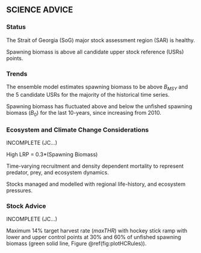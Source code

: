 ## SCIENCE ADVICE {-}

<!--
[Mandatory.
Maximum length 500 words.
Include summary bullets of the following factors affecting the stock
that are relevant for decision-making.
Please refer to the Guidance Document for standardized language and examples,
and what to avoid in this section.] 
See: https://086gc.sharepoint.com/:w:/r/sites/FSARPilotImplementation2023-2024/_layouts/15/Doc2.aspx?action=edit&sourcedoc=%7B7d2455b6-7b5b-41c7-81eb-07b15e270b97%7D&wdOrigin=TEAMS-MAGLEV.teamsSdk_ns.rwc&wdExp=TEAMS-TREATMENT&wdhostclicktime=1724309068814&web=1
-->

### Status {-}

::: {custom-style="fsar-bullet"}
The Strait of Georgia (SoG) major stock assessment region (SAR) is healthy.

Spawning biomass is above all candidate upper stock reference (USRs) points.
:::

### Trends {-}

::: {custom-style="fsar-bullet"}

The ensemble model estimates spawning biomass to be above $B_{MSY}$ and the 5 candidate USRs for the majority of the historical time series.

Spawning biomass has fluctuated above and below the unfished spawning biomass ($B_0$) for the last 10-years, since increasing from 2010.

:::

### Ecosystem and Climate Change Considerations {-}

::: {custom-style="fsar-bullet"}
INCOMPLETE (JC...)

High LRP = 0.3*(Spawning Biomass)

Time-varying recruitment and density dependent mortality to represent predator, prey, and ecosystem dynamics.

Stocks managed and modelled with regional life-history, and ecosystem pressures.
:::

### Stock Advice {-}

::: {custom-style="fsar-bullet"}
INCOMPLETE (JC...)

Maximum 14\% target harvest rate ($maxTHR$) with hockey stick ramp with lower and upper control 
points at 30\% and 60\% of unfished spawning biomass 
(green solid line, Figure \@ref(fig:plotHCRules)).
:::

<!--
### Other Management Questions [if applicable, otherwise do not include] {-}

::: {custom-style="fsar-bullet"}
[Other bullets if applicable]
:::
-->